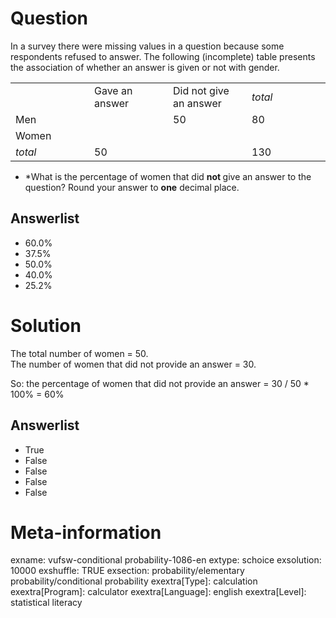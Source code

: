 Question
========
In a survey there were missing values in a question because some
respondents refused to answer. The following (incomplete) table presents
the association of whether an answer is given or not with gender.  
  

<table class="fr-dashed-borders fr-alternate-rows tvcss_2 tvcss_3">
<colgroup>
<col style="width: 25%" />
<col style="width: 25%" />
<col style="width: 25%" />
<col style="width: 25%" />
</colgroup>
<tbody>
<tr class="odd">
<td class="tvcss_4"><br />
</td>
<td class="tvcss_5 tvcss_6">Gave an answer<br />
</td>
<td class="tvcss_7 tvcss_6">Did not give an answer<br />
</td>
<td class="tvcss_8 tvcss_6"><em>total</em><br />
</td>
</tr>
<tr class="even">
<td class="tvcss_4">Men</td>
<td class="tvcss_5 tvcss_6"><br />
</td>
<td class="tvcss_7 tvcss_6">50</td>
<td class="tvcss_8 tvcss_6">80<br />
</td>
</tr>
<tr class="odd">
<td class="tvcss_4">Women<br />
</td>
<td class="tvcss_5 tvcss_6"><br />
</td>
<td class="tvcss_7 tvcss_6"><br />
</td>
<td class="tvcss_8 tvcss_6"><br />
</td>
</tr>
<tr class="even">
<td class="tvcss_4"><em>total</em><br />
</td>
<td class="tvcss_5 tvcss_6">50<br />
</td>
<td class="tvcss_7 tvcss_6"><em><br />
</em></td>
<td class="tvcss_8 tvcss_6">130<em><br />
</em></td>
</tr>
</tbody>
</table>

*  
*What is the percentage of women that did **not **give an answer to the
question? Round your answer to **one** decimal place.

Answerlist
----------
* 60.0%
* 37.5%
* 50.0%
* 40.0%
* 25.2%

Solution
========





The total number of women = 50.  
The number of women that did not provide an answer = 30.  
  
So: the percentage of women that did not provide an answer = 30 / 50 \*
100% = 60%



Answerlist
----------
* True
* False
* False
* False
* False

Meta-information
================
exname: vufsw-conditional probability-1086-en
extype: schoice
exsolution: 10000
exshuffle: TRUE
exsection: probability/elementary probability/conditional probability
exextra[Type]: calculation
exextra[Program]: calculator
exextra[Language]: english
exextra[Level]: statistical literacy

